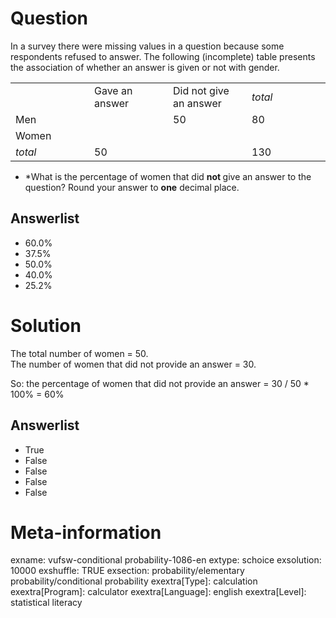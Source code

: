 Question
========
In a survey there were missing values in a question because some
respondents refused to answer. The following (incomplete) table presents
the association of whether an answer is given or not with gender.  
  

<table class="fr-dashed-borders fr-alternate-rows tvcss_2 tvcss_3">
<colgroup>
<col style="width: 25%" />
<col style="width: 25%" />
<col style="width: 25%" />
<col style="width: 25%" />
</colgroup>
<tbody>
<tr class="odd">
<td class="tvcss_4"><br />
</td>
<td class="tvcss_5 tvcss_6">Gave an answer<br />
</td>
<td class="tvcss_7 tvcss_6">Did not give an answer<br />
</td>
<td class="tvcss_8 tvcss_6"><em>total</em><br />
</td>
</tr>
<tr class="even">
<td class="tvcss_4">Men</td>
<td class="tvcss_5 tvcss_6"><br />
</td>
<td class="tvcss_7 tvcss_6">50</td>
<td class="tvcss_8 tvcss_6">80<br />
</td>
</tr>
<tr class="odd">
<td class="tvcss_4">Women<br />
</td>
<td class="tvcss_5 tvcss_6"><br />
</td>
<td class="tvcss_7 tvcss_6"><br />
</td>
<td class="tvcss_8 tvcss_6"><br />
</td>
</tr>
<tr class="even">
<td class="tvcss_4"><em>total</em><br />
</td>
<td class="tvcss_5 tvcss_6">50<br />
</td>
<td class="tvcss_7 tvcss_6"><em><br />
</em></td>
<td class="tvcss_8 tvcss_6">130<em><br />
</em></td>
</tr>
</tbody>
</table>

*  
*What is the percentage of women that did **not **give an answer to the
question? Round your answer to **one** decimal place.

Answerlist
----------
* 60.0%
* 37.5%
* 50.0%
* 40.0%
* 25.2%

Solution
========





The total number of women = 50.  
The number of women that did not provide an answer = 30.  
  
So: the percentage of women that did not provide an answer = 30 / 50 \*
100% = 60%



Answerlist
----------
* True
* False
* False
* False
* False

Meta-information
================
exname: vufsw-conditional probability-1086-en
extype: schoice
exsolution: 10000
exshuffle: TRUE
exsection: probability/elementary probability/conditional probability
exextra[Type]: calculation
exextra[Program]: calculator
exextra[Language]: english
exextra[Level]: statistical literacy

